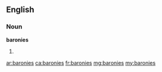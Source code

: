 ==English==

===Noun===
'''baronies'''

# {{plural of|barony}}

[[ar:baronies]]
[[ca:baronies]]
[[fr:baronies]]
[[mg:baronies]]
[[my:baronies]]